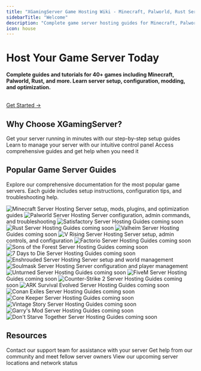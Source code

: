 ```yaml
---
title: "XGamingServer Game Hosting Wiki - Minecraft, Palworld, Rust Server Guides & Tutorials"
sidebarTitle: "Welcome"
description: "Complete game server hosting guides for Minecraft, Palworld, Rust, Valheim, and 20+ games. Step-by-step tutorials for server setup, mods, plugins, troubleshooting, and optimization."
icon: house
---
```


# Host Your Game Server Today

**Complete guides and tutorials for 40+ games including Minecraft, Palworld, Rust, and more. Learn server setup, configuration, modding, and optimization.**

<br />

<a href="/quickstart" className="cta-button">
  Get Started →
</a>

## Why Choose XGamingServer?

<CardGroup cols={3}>
  <Card title="Quick Setup" icon="rocket">
    Get your server running in minutes with our step-by-step setup guides
  </Card>
  <Card title="Game Panel" icon="desktop">
    Learn to manage your server with our intuitive control panel
  </Card>
  <Card title="24/7 Support" icon="headset">
    Access comprehensive guides and get help when you need it
  </Card>
</CardGroup>

## Popular Game Server Guides

Explore our comprehensive documentation for the most popular game servers. Each guide includes setup instructions, configuration tips, and troubleshooting help.

<CardGroup cols={2}>
  <Card title="Minecraft" href="/games/minecraft">
    <img src="https://xgamingserver.com/img/game-images/minecraft-server-hosting.webp" alt="Minecraft Server Hosting" className="rounded-lg mb-3" />
    Server setup, mods, plugins, and optimization guides
  </Card>
  <Card title="Palworld" href="/games/palworld">
    <img src="https://xgamingserver.com/img/game-images/palworld-server-hosting.webp" alt="Palworld Server Hosting" className="rounded-lg mb-3" />
    Server configuration, admin commands, and troubleshooting
  </Card>
  <Card title="Satisfactory" href="/games/satisfactory">
    <img src="https://xgamingserver.com/img/game-images/satisfactory-server-hosting.webp" alt="Satisfactory Server Hosting" className="rounded-lg mb-3" />
    Guides coming soon
  </Card>
  <Card title="Rust" href="/games/rust">
    <img src="https://xgamingserver.com/img/game-images/rust-server-hosting.webp" alt="Rust Server Hosting" className="rounded-lg mb-3" />
    Guides coming soon
  </Card>
  <Card title="Valheim" href="/games/valheim">
    <img src="https://xgamingserver.com/img/game-images/valheim-server-hosting.webp" alt="Valheim Server Hosting" className="rounded-lg mb-3" />
    Guides coming soon
  </Card>
  <Card title="V Rising" href="/games/vrising">
    <img src="https://xgamingserver.com/img/game-images/vrising-server-hosting.webp" alt="V Rising Server Hosting" className="rounded-lg mb-3" />
    Server setup, admin controls, and configuration
  </Card>
  <Card title="Factorio" href="/games/factorio">
    <img src="https://xgamingserver.com/img/game-images/factorio-server-hosting.webp" alt="Factorio Server Hosting" className="rounded-lg mb-3" />
    Guides coming soon
  </Card>
  <Card title="Sons of the Forest" href="/games/sons-of-the-forest">
    <img src="https://xgamingserver.com/img/game-images/the-forest-server-hosting.webp" alt="Sons of the Forest Server Hosting" className="rounded-lg mb-3" />
    Guides coming soon
  </Card>
  <Card title="7 Days to Die" href="/games/7-days-to-die">
    <img src="https://xgamingserver.com/img/game-images/7-days-to-die-server-hosting.webp" alt="7 Days to Die Server Hosting" className="rounded-lg mb-3" />
    Guides coming soon
  </Card>
  <Card title="Enshrouded" href="/games/enshrouded">
    <img src="https://xgamingserver.com/img/game-images/enshrouded-server-hosting.webp" alt="Enshrouded Server Hosting" className="rounded-lg mb-3" />
    Server setup and world management
  </Card>
  <Card title="Soulmask" href="/games/soulmask">
    <img src="https://xgamingserver.com/img/game-images/soulmask-server-hosting.webp" alt="Soulmask Server Hosting" className="rounded-lg mb-3" />
    Server configuration and player management
  </Card>
  <Card title="Unturned" href="/games/unturned">
    <img src="https://xgamingserver.com/img/game-images/unturned-server-hosting.webp" alt="Unturned Server Hosting" className="rounded-lg mb-3" />
    Guides coming soon
  </Card>
  <Card title="FiveM" href="/games/fivem">
    <img src="https://xgamingserver.com/img/game-images/fivem-server-hosting.webp" alt="FiveM Server Hosting" className="rounded-lg mb-3" />
    Guides coming soon
  </Card>
  <Card title="Counter-Strike 2" href="/games/cs2">
    <img src="https://xgamingserver.com/img/game-images/counter-strike-2-server-hosting.webp" alt="Counter-Strike 2 Server Hosting" className="rounded-lg mb-3" />
    Guides coming soon
  </Card>
  <Card title="ARK: Survival Evolved" href="/games/ark-se">
    <img src="https://xgamingserver.com/img/game-images/ark-survival-evolved-server-hosting.webp" alt="ARK Survival Evolved Server Hosting" className="rounded-lg mb-3" />
    Guides coming soon
  </Card>
  <Card title="Conan Exiles" href="/games/conan-exiles">
    <img src="https://xgamingserver.com/img/game-images/conan-exiles-server-hosting.webp" alt="Conan Exiles Server Hosting" className="rounded-lg mb-3" />
    Guides coming soon
  </Card>
  <Card title="Core Keeper" href="/games/core-keeper">
    <img src="https://xgamingserver.com/img/game-images/core-keeper-server-hosting.webp" alt="Core Keeper Server Hosting" className="rounded-lg mb-3" />
    Guides coming soon
  </Card>
  <Card title="Vintage Story" href="/games/vintage-story">
    <img src="https://xgamingserver.com/img/game-images/vintage-story-server-hosting.webp" alt="Vintage Story Server Hosting" className="rounded-lg mb-3" />
    Guides coming soon
  </Card>
  <Card title="Garry's Mod" href="/games/garrys-mod">
    <img src="https://xgamingserver.com/img/game-images/garrys-mod-server-hosting.webp" alt="Garry's Mod Server Hosting" className="rounded-lg mb-3" />
    Guides coming soon
  </Card>
  <Card title="Don't Starve Together" href="/games/dont-starve-together">
    <img src="https://xgamingserver.com/img/game-images/dont-starve-together-server-hosting.webp" alt="Don't Starve Together Server Hosting" className="rounded-lg mb-3" />
    Guides coming soon
  </Card>
</CardGroup>

## Resources

<CardGroup cols={3}>
  <Card title="Need Help?" icon="circle-question" href="https://xgamingserver.net/contact">
    Contact our support team for assistance with your server
  </Card>
  <Card title="Join our Community" icon="discord" href="https://discord.com/invite/Pv8DMpXtma">
    Get help from our community and meet fellow server owners
  </Card>
  <Card title="Server Status" icon="signal" href="https://xgamingserver.net/">
    View our upcoming server locations and network status
  </Card>
</CardGroup>